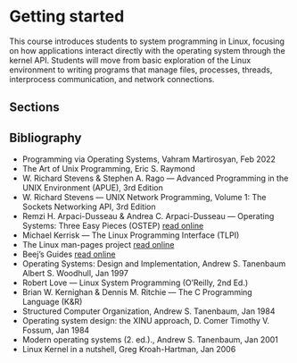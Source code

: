 
# Getting started  

This course introduces students to system programming in Linux, focusing on how applications interact directly with the operating system through the kernel API. Students will move from basic exploration of the Linux environment to writing programs that manage files, processes, threads, interprocess communication, and network connections.

## Sections 
<MetaPageCards directory='system-programming' meta={meta} />

## Bibliography 
- Programming via Operating Systems, Vahram Martirosyan, Feb 2022
- The Art of Unix Programming, Eric S. Raymond
- W. Richard Stevens & Stephen A. Rago — Advanced Programming in the UNIX Environment (APUE), 3rd Edition
- W. Richard Stevens — UNIX Network Programming, Volume 1: The Sockets Networking API, 3rd Edition
- Remzi H. Arpaci-Dusseau & Andrea C. Arpaci-Dusseau — Operating Systems: Three Easy Pieces (OSTEP) [read online](https://pages.cs.wisc.edu/~remzi/OSTEP/)
- Michael Kerrisk — The Linux Programming Interface (TLPI)
- The Linux man-pages project [read online](https://man7.org/linux/man-pages/)
- Beej’s Guides [read online](https://beej.us/guide/bgipc/)
- Operating Systems: Design and Implementation, Andrew S. Tanenbaum Albert S. Woodhull, Jan 1997
- Robert Love — Linux System Programming (O’Reilly, 2nd Ed.)
- Brian W. Kernighan & Dennis M. Ritchie — The C Programming Language (K&R)
- Structured Computer Organization, Andrew S. Tanenbaum, Jan 1984
- Operating system design: the XINU approach, D. Comer Timothy V. Fossum, Jan 1984
- Modern operating systems (2. ed.).,  Andrew S. Tanenbaum, Jan 2001
- Linux Kernel in a nutshell, Greg Kroah-Hartman, Jan 2006
